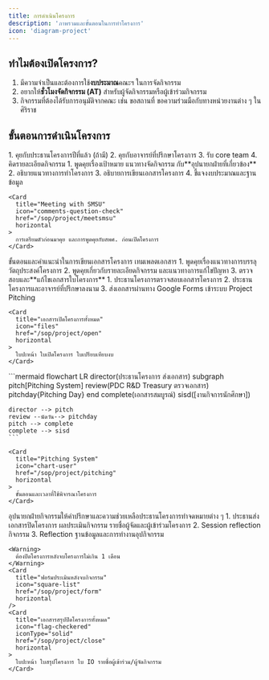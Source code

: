 ```yaml
---
title: การดำเนินโครงการ
description: 'ภาพรวมและขั้นตอนในการทำโครงการ'
icon: 'diagram-project'
---
```


## ทำไมต้องเปิดโครงการ?

1. มีความจำเป็นและต้องการใช้**งบประมาณ**คณะฯ ในการจัดกิจกรรม
2. อยากให้**ชั่วโมงจัดกิจกรรม (AT)** สำหรับผู้จัดกิจกรรมหรือผู้เข้าร่วมกิจกรรม
3. กิจกรรมที่ต้องได้รับการอนุมัติจากคณะ เช่น ขอสถานที่ ขอความร่วมมือกับทางหน่วยงานต่าง ๆ ในศิริราช

## ขั้นตอนการดำเนินโครงการ

<Steps>
  <Step
    title="ประธานโครงการ"
    icon="user-tie"
    iconType="solid"
  />
  <Step
    title="เริ่มโครงการ"
    icon="star"
    iconType="solid"
  >
    1. คุยกับประธานโครงการปีที่แล้ว (ถ้ามี)
    2. คุยกับอาจารย์ที่ปรึกษาโครงการ
    3. รับ core team
    4. คิดรายละเอียดกิจกรรม
  </Step>
  <Step
    title="1st Meeting with SMSU"
    stepNumber={1}
  >
    1. พูดคุยเรื่องเป้าหมาย แนวทางจัดกิจกรรม กับ**อุปนายกฝ่ายที่เกี่ยวข้อง**
    2. อธิบายแนวทางการทำโครงการ
    3. อธิบายการเขียนเอกสารโครงการ
    4. ชี้แจงงบประมาณและฐานข้อมูล

    <Card
      title="Meeting with SMSU"
      icon="comments-question-check"
      href="/sop/project/meetsmsu"
      horizontal
    >
      การเตรียมตัวก่อนมาคุย และการพูดคุยกับสพศ. ก่อนเปิดโครงการ
    </Card>

  </Step>
  <Step
    title="เขียนใบโครงการ"
    icon="pencil"
    iconType="solid"
  >
    <Card
      title="การเขียนใบเปิดโครงการ"
      icon="file-pen"
      href="/sop/project/open/doc"
      horizontal
    >
      ขั้นตอนและคำแนะนำในการเขียนเอกสารโครงการ เทมเพลตเอกสาร
    </Card>
  </Step>
  <Step
    title="2nd Meeting with SMSU"
    stepNumber={2}
  >
    1. พูดคุยเรื่องแนวทางการบรรลุวัตถุประสงค์โครงการ
    2. พูดคุยเกี่ยวกับรายละเอียดกิจกรรม และแนวทางการแก้ไขปัญหา
    3. ตรวจสอบและ**แก้ไขเอกสารใบโครงการ**
  </Step>
  <Step
    title="อุปฯ ตรวจสอบใบโครงการจนผ่าน"
    icon="magnifying-glass"
    iconType="solid"
  />
  <Step
    title="ส่งเอกสารใบโครงการเข้าระบบ Project Pitching"
    stepNumber={3}
  >
    1. ประธานโครงการตรวจสอบเอกสารโครงการ
    2. ประธานโครงการและอาจารย์ที่ปรึกษาลงนาม
    3. ส่งเอกสารผ่านทาง Google Forms เข้าระบบ Project Pitching
    
    <Card
      title="เอกสารเปิดโครงการทั้งหมด"
      icon="files"
      href="/sop/project/open"
      horizontal
    >
      ใบปะหน้า ใบเปิดโครงการ ใบเปรียบเทียบงบ
    </Card>
  </Step>
  <Step
    title="ตรวจเอกสารใบโครงการ"
    stepNumber={4}
  >
    ```mermaid
    flowchart LR
    director(ประธานโครงการ
    ส่งเอกสาร)
    subgraph pitch[Pitching System]
      review(PDC R&D Treasury
      ตรวจเอกสาร)
      pitchday{Pitching Day}
    end
    complete(เอกสารสมบูรณ์)
    sisd([งานกิจการนักศึกษา])

    director --> pitch
    review --นัดวัน--> pitchday
    pitch --> complete
    complete --> sisd
    ```

    <Card
      title="Pitching System"
      icon="chart-user"
      href="/sop/project/pitching"
      horizontal
    >
      ขั้นตอนและเวลาที่ใช้พิจารณาโครงการ
    </Card>

  </Step>
  <Step
    title="ระหว่างโครงการ"
    stepNumber={5}
  >
    อุปนายกฝ่ายกิจกรรมให้คำปรึกษาและความช่วยเหลือประธานโครงการทำจดหมายต่าง ๆ
  </Step>
  <Step
    title="จัดกิจกรรมตามที่ได้วางแผนไว้"
    icon="rocket-launch"
    iconType="solid"
  >
    <CardGroup>
      <Card
        title="การเงิน"
        icon="money-bill"
        href="/sop/project/finance"
        horizontal
      />
      <Card
        title="ขอสิ่งของและสถานที่"
        icon="boxes-packing"
        href="/sop/project/itemrequest"
        horizontal
      />
    </CardGroup>
  </Step>
  <Step
    title="ปิดโครงการ"
    stepNumber={6}
  >
    1. ประธานส่งเอกสารปิดโครงการ ผลประเมินกิจกรรม รายชื่อผู้จัดและผู้เข้าร่วมโครงการ
    2. Session reflection กิจกรรม
    3. Reflection ฐานข้อมูลและการทำงานอุปกิจกรรม

    <Warning>
      ต้องปิดโครงการหลังจบโครงการไม่เกิน 1 เดือน
    </Warning>
    <Card
      title="ฟอร์มประเมินหลังจบกิจกรรม"
      icon="square-list"
      href="/sop/project/form"
      horizontal
    />
    <Card
      title="เอกสารสรุปปิดโครงการทั้งหมด"
      icon="flag-checkered"
      iconType="solid"
      href="/sop/project/close"
      horizontal
    >
      ใบปะหน้า ใบสรุปโครงการ ใบ IO รายชื่อผู้เข้าร่วม/ผู้จัดกิจกรรม
    </Card>

  </Step>
  <Step
    icon="flag-checkered"
    iconType="solid"
  />
</Steps>
